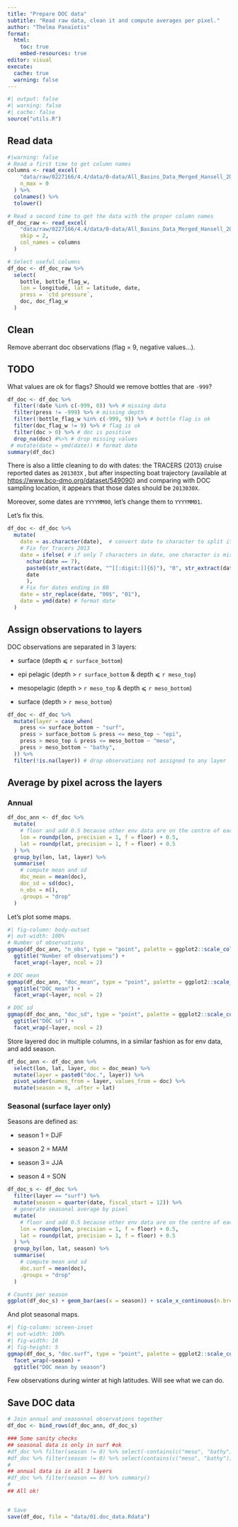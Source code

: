 ```yaml
---
title: "Prepare DOC data"
subtitle: "Read raw data, clean it and compute averages per pixel."
author: "Thelma Panaïotis"
format:
  html:
    toc: true
    embed-resources: true
editor: visual
execute:
  cache: true
  warning: false
---
```


```r
#| output: false
#| warning: false
#| cache: false
source("utils.R")
```

## Read data

```r
#|warning: false
# Read a first time to get column names
columns <- read_excel(
    "data/raw/0227166/4.4/data/0-data/All_Basins_Data_Merged_Hansell_2022.xlsx", 
    n_max = 0
  ) %>% 
  colnames() %>% 
  tolower()

# Read a second time to get the data with the proper column names
df_doc_raw <- read_excel(
    "data/raw/0227166/4.4/data/0-data/All_Basins_Data_Merged_Hansell_2022.xlsx",
    skip = 2, 
    col_names = columns
  )

# Select useful columns
df_doc <- df_doc_raw %>%
  select(
    bottle, bottle_flag_w,
    lon = longitude, lat = latitude, date,
    press = `ctd pressure`,
    doc, doc_flag_w
  )
```

## Clean

Remove aberrant doc observations (flag = 9, negative values…).

::: callout-warning
## TODO

What values are ok for flags? Should we remove bottles that are `-999`?
:::

```r
df_doc <- df_doc %>%
  filter(!date %in% c(-999, 0)) %>% # missing data
  filter(press != -999) %>% # missing depth
  filter(!bottle_flag_w %in% c(-999, 9)) %>% # bottle flag is ok
  filter(doc_flag_w != 9) %>% # flag is ok
  filter(doc > 0) %>% # doc is positive
  drop_na(doc) #%>% # drop missing values
 # mutate(date = ymd(date)) # format date
summary(df_doc)
```

There is also a little cleaning to do with dates: the TRACERS (2013) cruise reported dates as `201303X` , but after inspecting boat trajectory (available at <https://www.bco-dmo.org/dataset/549090>) and comparing with DOC sampling location, it appears that those dates should be `2013030X`.

Moreover, some dates are `YYYYMM00`, let’s change them to `YYYYMM01`.

Let’s fix this.

```r
df_doc <- df_doc %>% 
  mutate(
    date = as.character(date),  # convert date to character to split it
    # Fix for Tracers 2013
    date = ifelse( # if only 7 characters in date, one character is missing, add a 0 before the last character
      nchar(date == 7),
      paste0(str_extract(date, "^[[:digit:]]{6}"), "0", str_extract(date, "[[:digit:]]{1}$")),
      date
      ),
    # Fix for dates ending in 00
    date = str_replace(date, "00$", "01"),
    date = ymd(date) # format date
  )
```

## Assign observations to layers

DOC observations are separated in 3 layers:

-   surface (depth ⩽ `r surface_bottom`)

-   epi pelagic (depth \> `r surface_bottom` & depth ⩽ `r meso_top`)

-   mesopelagic (depth \> `r meso_top` & depth ⩽ `r meso_bottom`)

-   surface (depth \> `r meso_bottom`)

```r
df_doc <- df_doc %>% 
  mutate(layer = case_when(
    press <= surface_bottom ~ "surf",
    press > surface_bottom & press <= meso_top ~ "epi",   
    press > meso_top & press <= meso_bottom ~ "meso",
    press > meso_bottom ~ "bathy",
  )) %>% 
  filter(!is.na(layer)) # drop observations not assigned to any layer
```

## Average by pixel across the layers

### Annual

```r
df_doc_ann <- df_doc %>%
  mutate(
    # floor and add 0.5 because other env data are on the centre of each pixel
    lon = roundp(lon, precision = 1, f = floor) + 0.5,
    lat = roundp(lat, precision = 1, f = floor) + 0.5
  ) %>%
  group_by(lon, lat, layer) %>%
  summarise(
    # compute mean and sd
    doc_mean = mean(doc),
    doc_sd = sd(doc),
    n_obs = n(),
    .groups = "drop"
  ) 
```

Let’s plot some maps.

```r
#| fig-column: body-outset
#| out-width: 100%
# Number of observations
ggmap(df_doc_ann, "n_obs", type = "point", palette = ggplot2::scale_colour_viridis_c(option = "cividis", trans = "log10", direction = -1)) +
  ggtitle("Number of observations") +
  facet_wrap(~layer, ncol = 2)

# DOC mean
ggmap(df_doc_ann, "doc_mean", type = "point", palette = ggplot2::scale_colour_viridis_c(option = "A", trans = "log10")) + 
  ggtitle("DOC mean") +
  facet_wrap(~layer, ncol = 2)

# DOC sd
ggmap(df_doc_ann, "doc_sd", type = "point", palette = ggplot2::scale_colour_viridis_c()) + 
  ggtitle("DOC sd") +
  facet_wrap(~layer, ncol = 2)
```

Store layered doc in multiple columns, in a similar fashion as for env data, and add season.

```r
df_doc_ann <- df_doc_ann %>% 
  select(lon, lat, layer, doc = doc_mean) %>% 
  mutate(layer = paste0("doc.", layer)) %>% 
  pivot_wider(names_from = layer, values_from = doc) %>% 
  mutate(season = 0, .after = lat)
```

### Seasonal (surface layer only)

Seasons are defined as:

-   season 1 = DJF

-   season 2 = MAM

-   season 3 = JJA

-   season 4 = SON

```r
df_doc_s <- df_doc %>% 
  filter(layer == "surf") %>% 
  mutate(season = quarter(date, fiscal_start = 12)) %>% 
  # generate seasonal average by pixel
  mutate(
    # floor and add 0.5 because other env data are on the centre of each pixel
    lon = roundp(lon, precision = 1, f = floor) + 0.5,
    lat = roundp(lat, precision = 1, f = floor) + 0.5
  ) %>%
  group_by(lon, lat, season) %>%
  summarise(
    # compute mean and sd
    doc.surf = mean(doc),
    .groups = "drop"
  ) 

# Counts per season
ggplot(df_doc_s) + geom_bar(aes(x = season)) + scale_x_continuous(n.breaks = 3, expand = c(0,0))
```

And plot seasonal maps.

```r
#| fig-column: screen-inset
#| out-width: 100%
#| fig-width: 10
#| fig-height: 5
ggmap(df_doc_s, "doc.surf", type = "point", palette = ggplot2::scale_colour_viridis_c(option = "A", trans = "log10")) + 
  facet_wrap(~season) +
  ggtitle("DOC mean by season")
```

Few observations during winter at high latitudes. Will see what we can do.

## Save DOC data

```r
# Join annual and seasonnal observations together
df_doc <- bind_rows(df_doc_ann, df_doc_s)

### Some sanity checks
## seasonal data is only in surf #ok
#df_doc %>% filter(season != 0) %>% select(-contains(c("meso", "bathy"))) %>% summary()
#df_doc %>% filter(season != 0) %>% select(contains(c("meso", "bathy"))) %>% summary()
#
## annual data is in all 3 layers
#df_doc %>% filter(season == 0) %>% summary()
#
## All ok!


# Save
save(df_doc, file = "data/01.doc_data.Rdata")
```
